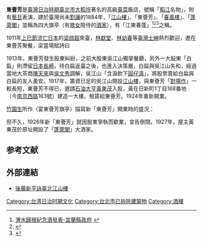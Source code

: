 '''東薈芳'''是[[臺灣日治時期|臺灣日治時期]][[臺北市|臺北市]][[大稻埕|大稻埕]]著名的高級[[臺菜|臺菜]]飯店，號稱「[[大稻埕|稻江]]名物」，附有[[藝旦|藝旦]]表演，建於臺灣尚未[[臺灣割讓|割讓]]的1884年，「[[江山樓|江山樓]]」、「東薈芳」、「[[春風樓|春風樓]]」、「[[蓬萊閣_(台北市)|蓬萊閣]]」並稱為四大旗亭（有[[歌女|歌女]]陪侍的[[酒家|酒家]]），有「江東春蓬」<ref>[http://www.e-land.gov.tw/ct.asp?xItem=61971&ctNode=627&mp=777 渭水歸根紀念酒發表-宜蘭縣政府] {{webarchive|url=https://web.archive.org/web/20151208123754/http://www.e-land.gov.tw/ct.asp?xItem=61971&ctNode=627&mp=777 |date=2015-12-08 }}</ref><ref>{{Cite web |url=http://www.cdns.com.tw/news.php?n_id=0&nc_id=53446 |title=渭水歸根紀念酒發表 |access-date=2015-12-04 |archive-url=https://web.archive.org/web/20151208062046/http://www.cdns.com.tw/news.php?n_id=0&nc_id=53446 |archive-date=2015-12-08 |dead-url=yes }}</ref><ref name=taiwanpedia-26069>{{Cite web |url=http://nrch.culture.tw/twpedia.aspx?id=26069 |title=大稻埕江山樓 |access-date=2015-12-04 |archive-date=2015-12-08 |archive-url=https://web.archive.org/web/20151208214105/http://nrch.culture.tw/twpedia.aspx?id=26069 |dead-url=yes }}</ref>之稱。

1911年[[上巳節|上巳節]][[流亡|流亡]][[日本|日本]]的[[梁啟超|梁啟超]]來臺，[[林獻堂|林獻堂]]、[[林幼春|林幼春]]等[[臺灣|臺灣]][[士紳|士紳]]熱烈歡迎，邀在東薈芳聚餐，梁當場賦詩曰

{{cquote|
刼灰經眼塵塵改，華髮侵顛日日新。<br>
破碎山河誰得料，艱難兄弟自相親。<br>
餘生飲淚嘗新酒，對面長歌哭古人。<br>
留取他年搜野史，高樓風雨記殘春。<br>
}}

1913年，東薈芳發生股東糾紛，之前大股東吳江山獨掌餐廳，另外一大股東「白扁」則滯留[[日本|日本]][[长崎县|長崎]]，待白扁返臺之後，也進入決策層，白扁與吳江山失和，經過當地大茶商[[陳天來|陳天來]]與[[吳文秀|吳文秀]]調解，吳江山「含淚飲下[[圓仔湯|圓仔湯]]」，將股票賣給白扁與白扁的友人黃安。1917年，籌資已足的吳江山開設[[江山樓|江山樓]]，與東薈芳「[[對場作|對場作]]」一較長短，東薈芳不得已，邀請[[石油|石油]][[大亨|大亨]][[黃東茂|黃東茂]]入股，黃在日新町1丁目168番地（今[[南京西路_(台北市)|南京西路]]163號）建造一大樓，租賃給東薈芳。1924年重新開業。

[[竹園生|竹園生]]所作〈宴東薈芳旗亭〉描寫新「東薈芳」開業時的盛況：

{{cquote|
四大旗亭稱江濱，其間東薈芳最新。<br>
層樓改築翻花樣，美哉奐乎美哉輪。<br>
地址八百餘坪數，四圍寬廣內鋪陳。<br>
會場以外十八室，容眾壹千三百人。<br>
從此應酬相交錯，不應無地可棲身。<br>
方今世界大都會，何處不設備筵賓。<br>
漫道孤懸海外島，莫羅海味與山珍。<br>
君不見，東薈芳，場所肆筵設席宴頻頻。<br>
我曾叨陪附末席，一同宴樂見天真。<br>
願祝業營此勝地，蒸蒸日上千萬春。<br>
}}

但不久，1926年新「東薈芳」就因股東爭執而歇業，宣告倒閉。1927年，屋主黃東茂於原址開設了「[[蓬萊閣_(臺北)|蓬萊閣]]」大酒家。

==参考文献==
{{reflist}}

== 外部連結 ==
* [https://web.archive.org/web/20160306005417/http://blog.roodo.com/et_sai_chang/archives/25692360.html 後藤新平詠臺北江山樓]
{{江東春蓬}}
[[Category:台湾日治时期文化|Category:台湾日治时期文化]]

[[Category:台北市已拆除建築物|Category:台北市已拆除建築物]]
[[Category:酒樓|Category:酒樓]]